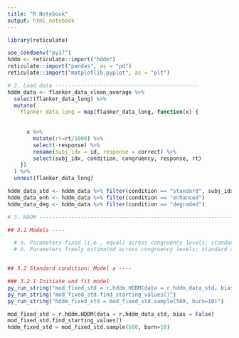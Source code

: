 ```yaml
---
title: "R Notebook"
output: html_notebook
---
```



```r
library(reticulate)

use_condaenv("py37")
hddm <- reticulate::import("hddm")
reticulate::import("pandas", as = "pd")
reticulate::import("matplotlib.pyplot", as = "plt")
```


```r
# 2. Load data ---------------------------------------------
hddm_data <- flanker_data_clean_average %>%
  select(flanker_data_long) %>%
  mutate(
    flanker_data_long = map(flanker_data_long, function(x) {
      
      
      x %>%
        mutate(rt=rt/1000) %>%
        select(-response) %>%
        rename(subj_idx = id, response = correct) %>%
        select(subj_idx, condition, congruency, response, rt)
    }) 
  ) %>%
  unnest(flanker_data_long)

hddm_data_std <- hddm_data %>% filter(condition == "standard", subj_idx %in% 1:10)
hddm_data_enh <- hddm_data %>% filter(condition == "enhanced")
hddm_data_deg <- hddm_data %>% filter(condition == "degraded")
```

```r
# 3. HDDM --------------------------------------------------------------------

## 3.1 Models ----

  # a. Parameters fixed (i.e., equal) across congruency levels; standard condition
  # b. Parameters freely estimated across congruency levels; standard condition


## 3.2 Standard condition: Model a ---- 

### 3.2.1 Initiate and fit model
py_run_string("mod_fixed_std = r.hddm.HDDM(data = r.hddm_data_std, bias = False)")            
py_run_string("mod_fixed_std.find_starting_values()")                                 
py_run_string("hddm_fixed_std = mod_fixed_std.sample(500, burn=10)")    

```


```python
mod_fixed_std = r.hddm.HDDM(data = r.hddm_data_std, bias = False)           
mod_fixed_std.find_starting_values()                                
hddm_fixed_std = mod_fixed_std.sample(500, burn=10)
```

